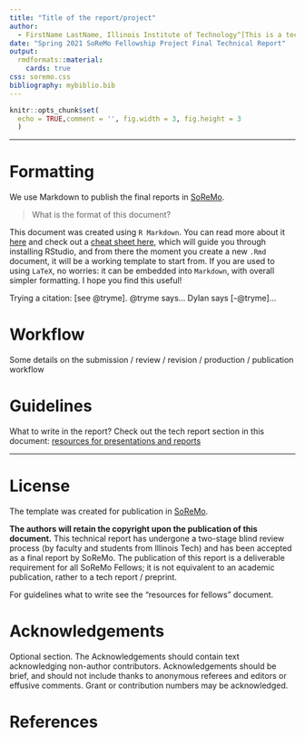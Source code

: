 ```yaml
---
title: "Title of the report/project" 
author: 
  - FirstName LastName, Illinois Institute of Technology^[This is a technical report required for Fellows who complete an approved and funded project for [Socially Responible Modeling, Computation, and Design](https://www.soremo.org), an initiative at Illinois Tech, [Contact the author](mailto:FirstName.LastName@hawkiit.edu).] 
date: "Spring 2021 SoReMo Fellowship Project Final Technical Report"
output: 
  rmdformats::material:
    cards: true
css: soremo.css
bibliography: mybiblio.bib
---
```


```r
knitr::opts_chunk$set(
  echo = TRUE,comment = '', fig.width = 3, fig.height = 3
  )
```

---

# Formatting

We use Markdown to publish the final reports in [SoReMo](http://journals.library.iit.edu/index.php/Soremo/). 

> What is the format of this document?

This document  was created using `R Markdown`. You can read more about it [here](https://www.markdownguide.org/getting-started/) and check out a [cheat sheet here](https://rstudio.com/wp-content/uploads/2015/02/rmarkdown-cheatsheet.pdf), which will guide you through installing RStudio, and from there the moment you create  a new `.Rmd` document, it will be a  working template to start from.  If you are used to using `LaTeX`, no worries: it can be embedded into `Markdown`, with overall simpler formatting. I hope you find this useful! 

Trying a citation: [see @tryme]. @tryme says... Dylan says [-@tryme]...

# Workflow

Some details on the 
submission / review / revision / production / publication workflow 


# Guidelines

What to write in the report? Check out the tech report section in this document: [resources for presentations and reports](https://htmlpreview.github.io/?https://github.com/Sondzus/SoReMo/blob/main/SoReMo-ResourcesForFellows.html)

---


# License

The template was created for publication in [SoReMo](http://journals.library.iit.edu/index.php/Soremo/). 

**The authors will retain the copyright upon the publication of this document.** This technical report has undergone a two-stage blind review process (by faculty and students from Illinois Tech) and has been accepted as a final report by SoReMo. The publication of this report is a deliverable requirement for all SoReMo Fellows; it is not equivalent to an academic publication, rather to a tech report / preprint. 

For guidelines what to write see the "resources for fellows" document. 


# Acknowledgements 

Optional section. 
The Acknowledgements should contain text acknowledging non-author contributors. Acknowledgements should be brief, and should not include thanks to anonymous referees and editors or effusive comments. Grant or contribution numbers may be acknowledged.
    
    
# References 
